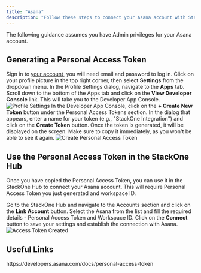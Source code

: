 ```yaml
---
title: "Asana"
description: "Follow these steps to connect your Asana account with StackOne hub, ensuring a smooth integration process."
---
```



<Warning>
  The following guidance assumes you have Admin privileges for your Asana
  account.
</Warning>

## Generating a Personal Access Token
<Steps>
  <Step title="Sign-in and open the Developer App Console">
    Sign in to <a href="https://app.asana.com/">your account</a>, you will need email and password to log in.
    Click on your profile picture in the top right corner, then select <b>Settings</b> from the dropdown menu.
    In the Profile Settings dialog, navigate to the <b>Apps</b> tab.
    Scroll down to the bottom of the Apps tab and click on the <b>View Developer Console</b> link. This will take you to the Developer App Console.
    <Frame>
    <img className='rounded-md' style={{ margin: '0 auto', border: '1px solid #efefef' }} alt="Profile Settings" src="/images/asana/image1.png" />
    </Frame>
  </Step>

  <Step title="Create a new Personal Access Token">
    In the Developer App Console, click on the <b>+ Create New Token</b> button under the Personal Access Tokens section.
    In the dialog that appears, enter a name for your token (e.g., "StackOne Integration") and click on the <b>Create Token</b> button.
    Once the token is generated, it will be displayed on the screen. Make sure to copy it immediately, as you won't be able to see it again.   
      <Frame>
        <img className='rounded-md' style={{ margin: '0 auto', border: '1px solid #efefef' }} alt="Create Personal Access Token" src="/images/asana/image2.png" />
      </Frame>
  </Step>
</Steps>

## Use the Personal Access Token in the StackOne Hub
Once you have copied the Personal Access Token, you can use it in the StackOne Hub to connect your Asana account.
This will require Personal Access Token you just generated and workspace ID.

<Steps>
  <Step title="Navigate to the StackOne Hub">
    Go to the StackOne Hub and navigate to the Accounts section and click on the <b>Link Account</b> button.
  </Step>

  <Step title="Save and connect">
    Select the Asana from the list and fill the required details - Personal Access Token and Workspace ID.
    Click on the <b>Connect</b> button to save your settings and establish the connection with Asana.
    <Frame>
      <img
        className="rounded-md"
        style={{ margin: "0 0", border: "1px solid #efefef" }}
        alt="Access Token Created"
        src="/images/asana/image3.png"
      />
    </Frame>
  </Step>
</Steps>

<IntegrationFooter />

## Useful Links
<Card title="Asana Guides - PAT" icon="link" href="https://developers.asana.com/docs/personal-access-token">
    https://developers.asana.com/docs/personal-access-token
</Card>

